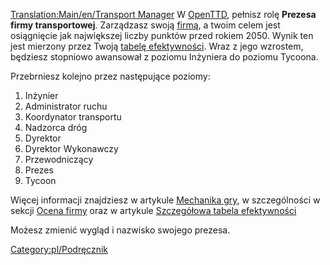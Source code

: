 [[Translation:Main/en/Transport Manager]]
W [[Main/pl/OpenTTD|OpenTTD]], pełnisz rolę '''Prezesa firmy transportowej'''. Zarządzasz swoją [[Main/pl/Firma transportowa|firmą]], a twoim celem jest osiągnięcie jak największej liczby punktów przed rokiem 2050. Wynik ten jest mierzony przez Twoją [[Main/pl/Szczegółowa tabela efektywności|tabelę efektywności]]. Wraz z jego wzrostem, będziesz stopniowo awansował z poziomu Inżyniera do poziomu Tycoona. 

Przebrniesz kolejno przez następujące poziomy:
#Inżynier
#Administrator ruchu
#Koordynator transportu
#Nadzorca dróg
#Dyrektor
#Dyrektor Wykonawczy
#Przewodniczący
#Prezes
#Tycoon

Więcej informacji znajdziesz w artykule [[Main/pl/Mechanika gry|Mechanika gry]], w szczególności w sekcji [[Main/en/Mechanika gry/Pl#Ocena firmy|Ocena firmy]] oraz w artykule [[Main/pl/Szczegółowa tabela efektywności|Szczegółowa tabela efektywności]]

Możesz zmienić wygląd i nazwisko swojego prezesa.

[[Category:pl/Podręcznik]]